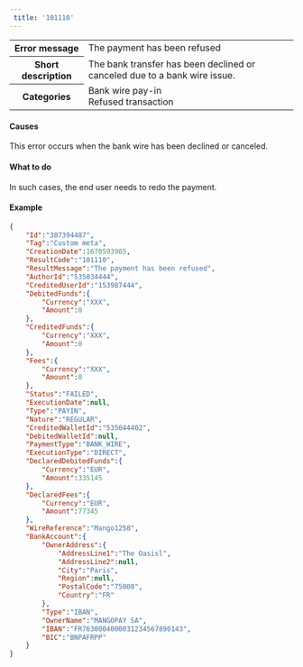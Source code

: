 ---  
 title: '101110'  
---  
  
<table>
    <tbody>
        <tr>
            <th class="header"><strong>Error message</strong></th>
            <td class="table-content">The payment has been refused</td>
        </tr>
        <tr>
            <th class="header"><strong>Short description</strong></th>
            <td class="table-content">The bank transfer has been declined or canceled due to a bank wire issue.</td>
        </tr>
        <tr>
            <th class="header"><strong>Categories</strong></th>
            <td class="table-content">  
<div class="label">Bank wire pay-in</div>  
<div class="label">Refused transaction</div>
</td>
        </tr>
    </tbody>
</table>  

#### Causes  

This error occurs when the bank wire has been declined or canceled.  

#### What to do  

In such cases, the end user needs to redo the payment.  

#### Example  
```json API Response
{
    "Id":"307394487",
    "Tag":"Custom meta",
    "CreationDate":1670593985,
    "ResultCode":"101110",
    "ResultMessage":"The payment has been refused",
    "AuthorId":"535034444",
    "CreditedUserId":"153987444",
    "DebitedFunds":{
        "Currency":"XXX",
        "Amount":0
    },
    "CreditedFunds":{
        "Currency":"XXX",
        "Amount":0
    },
    "Fees":{
        "Currency":"XXX",
        "Amount":0
    },
    "Status":"FAILED",
    "ExecutionDate":null,
    "Type":"PAYIN",
    "Nature":"REGULAR",
    "CreditedWalletId":"535044402",
    "DebitedWalletId":null,
    "PaymentType":"BANK_WIRE",
    "ExecutionType":"DIRECT",
    "DeclaredDebitedFunds":{
        "Currency":"EUR",
        "Amount":335145
    },
    "DeclaredFees":{
        "Currency":"EUR",
        "Amount":77345
    },
    "WireReference":"Mango1258",
    "BankAccount":{
        "OwnerAddress":{
            "AddressLine1":"The Oasisl",
            "AddressLine2":null,
            "City":"Paris",
            "Region":null,
            "PostalCode":"75000",
            "Country":"FR"
        },
        "Type":"IBAN",
        "OwnerName":"MANGOPAY SA",
        "IBAN":"FR7630004000031234567890143",
        "BIC":"BNPAFRPP"
    }
}
```